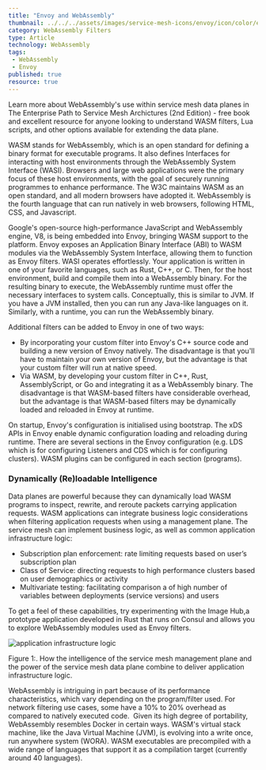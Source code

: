 ```yaml
---
title: "Envoy and WebAssembly"
thumbnail: ../../../assets/images/service-mesh-icons/envoy/icon/color/envoy-icon-color.svg
category: WebAssembly Filters
type: Article
technology: WebAssembly
tags:
 - WebAssembly
 - Envoy
published: true
resource: true
---
```



<ResourcesWrapper>
  <div className="intro">
    <p>Learn more about WebAssembly's use within service mesh data planes in
      <Link className="blog" to="/learn/service-mesh-books/the-enterprise-path-to-service-mesh-architectures-2nd-edition"> The Enterprise Path to Service Mesh Archictures (2nd Edition)</Link> -  free book and excellent resource for anyone looking to understand WASM filters, Lua scripts, and other options available for extending the data plane.</p>
  </div>

<p>
WASM stands for WebAssembly, which is an open standard for defining a binary format for executable programs. It also defines Interfaces for interacting with host environments through the WebAssembly System Interface (WASI). Browsers and large web applications were the primary focus of these host environments, with the goal of securely running programmes to enhance performance. The W3C maintains WASM as an open standard, and all modern browsers have adopted it. WebAssembly is the fourth language that can run natively in web browsers, following HTML, CSS, and Javascript.
</p>

<p>
Google's open-source high-performance JavaScript and WebAssembly engine, V8, is being embedded into Envoy, bringing WASM support to the platform. Envoy exposes an Application Binary Interface (ABI) to WASM modules via the WebAssembly System Interface, allowing them to function as Envoy filters. WASI operates effortlessly. Your application is written in one of your favorite languages, such as Rust, C++, or C. Then, for the host environment, build and compile them into a WebAssembly binary. For the resulting binary to execute, the WebAssembly runtime must offer the necessary interfaces to system calls. Conceptually, this is similar to JVM. If you have a JVM installed, then you can run any Java-like languages on it. Similarly, with a runtime, you can run the WebAssembly binary.
</p>

<p>
Additional filters can be added to Envoy in one of two ways:
<ul>
<li>By incorporating your custom filter into Envoy's C++ source code and building a new version of Envoy natively. The disadvantage is that you'll have to maintain your own version of Envoy, but the advantage is that your custom filter will run at native speed.</li>
<li>Via WASM, by developing your custom filter in C++, Rust, AssemblyScript, or Go and integrating it as a WebAssembly binary. The disadvantage is that WASM-based filters have considerable overhead, but the advantage is that WASM-based filters may be dynamically loaded and reloaded in Envoy at runtime.</li>
</ul>
</p>

<p>
On startup, Envoy's configuration is initialised using bootstrap. The xDS APIs in Envoy enable dynamic configuration loading and reloading during runtime. There are several sections in the Envoy configuration (e.g. LDS which is for configuring Listeners and CDS which is for configuring clusters). WASM plugins can be configured in each section (programs).
</p>

<h3>Dynamically (Re)loadable Intelligence</h3>
<p> Data planes are powerful because they can dynamically load WASM programs to inspect, rewrite, and reroute packets carrying application requests. WASM applications can integrate business logic considerations when filtering application requests when using a management plane. The service mesh can implement business logic, as well as common application infrastructure logic: </p>
<ul>
<li>Subscription plan enforcement: rate limiting requests based on user’s subscription plan
</li>
<li>Class of Service: directing requests to high performance clusters based on user demographics or activity
</li>
<li>Multivariate testing: facilitating comparison a of high number of variables between deployments (service versions) and users
</li>
</ul>
<div class="fact">
<p>
To get a feel of these capabilities, try experimenting with the <Link to="/projects/image-hub">Image Hub</Link>,a prototype application developed in Rust that runs on Consul and allows you to explore WebAssembly modules used as Envoy filters.
</p>
</div>

  <div className="center" >
  <img src={Infrastructure} align="center" alt="application infrastructure logic" />
  <p>
Figure 1:. How the intelligence of the service mesh management plane and the power of the service mesh data plane combine to deliver application infrastructure logic.  </p>
  </div>

<p>
WebAssembly is intriguing in part because of its performance characteristics, which vary depending on the program/filter used. For network filtering use cases, some have a 10% to 20% overhead as compared to natively executed code.  Given its high degree of portability, WebAssembly resembles Docker in certain ways. WASM's virtual stack machine, like the Java Virtual Machine (JVM), is evolving into a write once, run anywhere system (WORA). WASM executables are precompiled with a wide range of languages that support it as a compilation target (currently around 40 languages).
</p>

</ResourcesWrapper>
